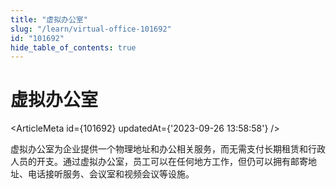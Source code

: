 ```yaml
---
title: "虚拟办公室"
slug: "/learn/virtual-office-101692"
id: "101692"
hide_table_of_contents: true
---
```



# 虚拟办公室

<ArticleMeta id={101692} updatedAt={'2023-09-26 13:58:58'} />
<div className='border-solid border-b border-t-0 my-4 border-[var(--ifm-color-gray-300)]' />

虚拟办公室为企业提供一个物理地址和办公相关服务，而无需支付长期租赁和行政人员的开支。通过虚拟办公室，员工可以在任何地方工作，但仍可以拥有邮寄地址、电话接听服务、会议室和视频会议等设施。
